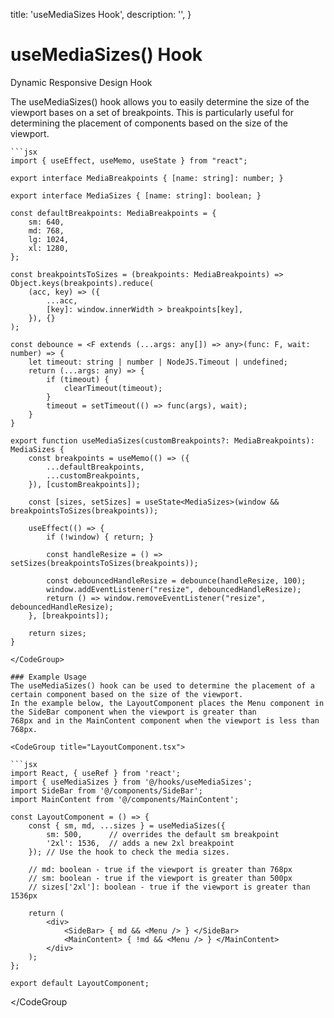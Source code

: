 
  title: 'useMediaSizes Hook',
  description:
    '',
}

# useMediaSizes() Hook

<p>Dynamic Responsive Design Hook</p>

<div className="mt-4">
  The useMediaSizes() hook allows you to easily determine the size of the viewport bases on a set of breakpoints. 
  This is particularly useful for determining the placement of components based on the size of the viewport.
</div>

<CodeFromFile title="useMediaSizes.tsx" path="/showcase/hooks/useMediaSizes.ts" />

<CodeGroup title="useMediaSizes.tsx">

    ```jsx
    import { useEffect, useMemo, useState } from "react";

    export interface MediaBreakpoints { [name: string]: number; }

    export interface MediaSizes { [name: string]: boolean; }

    const defaultBreakpoints: MediaBreakpoints = {
        sm: 640,
        md: 768,
        lg: 1024,
        xl: 1280,
    };

    const breakpointsToSizes = (breakpoints: MediaBreakpoints) => Object.keys(breakpoints).reduce(
        (acc, key) => ({
            ...acc,
            [key]: window.innerWidth > breakpoints[key],
        }), {}
    );

    const debounce = <F extends (...args: any[]) => any>(func: F, wait: number) => {
        let timeout: string | number | NodeJS.Timeout | undefined;
        return (...args: any) => {
            if (timeout) {
                clearTimeout(timeout);
            }
            timeout = setTimeout(() => func(args), wait);
        }
    }

    export function useMediaSizes(customBreakpoints?: MediaBreakpoints): MediaSizes {
        const breakpoints = useMemo(() => ({
            ...defaultBreakpoints,
            ...customBreakpoints,
        }), [customBreakpoints]);

        const [sizes, setSizes] = useState<MediaSizes>(window && breakpointsToSizes(breakpoints));

        useEffect(() => {
            if (!window) { return; }

            const handleResize = () => setSizes(breakpointsToSizes(breakpoints));

            const debouncedHandleResize = debounce(handleResize, 100);
            window.addEventListener("resize", debouncedHandleResize);
            return () => window.removeEventListener("resize", debouncedHandleResize);
        }, [breakpoints]);

        return sizes;
    }
````
</CodeGroup>

### Example Usage
The useMediaSizes() hook can be used to determine the placement of a certain component based on the size of the viewport. 
In the example below, the LayoutComponent places the Menu component in the SideBar component when the viewport is greater than
768px and in the MainContent component when the viewport is less than 768px.

<CodeGroup title="LayoutComponent.tsx">

```jsx
import React, { useRef } from 'react';
import { useMediaSizes } from '@/hooks/useMediaSizes';
import SideBar from '@/components/SideBar';
import MainContent from '@/components/MainContent';

const LayoutComponent = () => {
    const { sm, md, ...sizes } = useMediaSizes({
        sm: 500,      // overrides the default sm breakpoint
        '2xl': 1536,  // adds a new 2xl breakpoint
    }); // Use the hook to check the media sizes.

    // md: boolean - true if the viewport is greater than 768px
    // sm: boolean - true if the viewport is greater than 500px
    // sizes['2xl']: boolean - true if the viewport is greater than 1536px

    return (
        <div>
            <SideBar> { md && <Menu /> } </SideBar>
            <MainContent> { !md && <Menu /> } </MainContent>
        </div>
    ); 
};

export default LayoutComponent;
````

</CodeGroup

>
